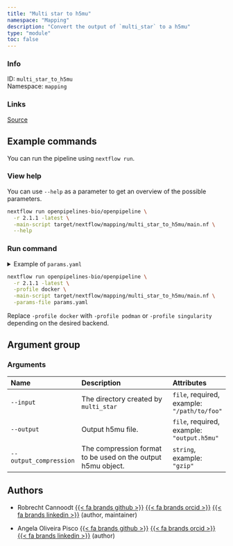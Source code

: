 ```yaml
---
title: "Multi star to h5mu"
namespace: "Mapping"
description: "Convert the output of `multi_star` to a h5mu"
type: "module"
toc: false
---
```


::: {.column-margin}

### Info

ID: `multi_star_to_h5mu`  
Namespace: `mapping`

### Links
[Source](https://github.com/openpipelines-bio/openpipeline/blob/2.1.1/src/mapping/multi_star_to_h5mu/config.vsh.yaml){.btn-action .btn-sm .btn-info .btn role="button"}

:::



## Example commands

You can run the pipeline using `nextflow run`.

### View help

You can use `--help` as a parameter to get an overview of the possible parameters.

```bash
nextflow run openpipelines-bio/openpipeline \
  -r 2.1.1 -latest \
  -main-script target/nextflow/mapping/multi_star_to_h5mu/main.nf \
  --help
```

### Run command

<details>
<summary>Example of `params.yaml`</summary>
```yaml
# Arguments
input: # please fill in - example: "/path/to/foo"
# output: "$id.$key.output.h5mu"
# output_compression: "gzip"

# Nextflow input-output arguments
publish_dir: # please fill in - example: "output/"
# param_list: "my_params.yaml"
```
</details>

```bash
nextflow run openpipelines-bio/openpipeline \
  -r 2.1.1 -latest \
  -profile docker \
  -main-script target/nextflow/mapping/multi_star_to_h5mu/main.nf \
  -params-file params.yaml
```

:::{.callout-note}
Replace `-profile docker` with `-profile podman` or `-profile singularity` depending on the desired backend.
:::

## Argument group

### Arguments

|Name                   |Description                                                  |Attributes                                  |
|:----------|:--------------------------------------------------|:--------------------|
|`--input`              |The directory created by `multi_star`                        |`file`, required, example: `"/path/to/foo"` |
|`--output`             |Output h5mu file.                                            |`file`, required, example: `"output.h5mu"`  |
|`--output_compression` |The compression format to be used on the output h5mu object. |`string`, example: `"gzip"`                 |

## Authors


  * Robrecht Cannoodt [{{< fa brands github >}}](https://github.com/rcannood) [{{< fa brands orcid >}}](https://orcid.org/0000-0003-3641-729X) [{{< fa brands linkedin >}}](https://linkedin.com/in/robrechtcannoodt) (author, maintainer)

  * Angela Oliveira Pisco [{{< fa brands github >}}](https://github.com/aopisco) [{{< fa brands orcid >}}](https://orcid.org/0000-0003-0142-2355) [{{< fa brands linkedin >}}](https://linkedin.com/in/aopisco) (author)

